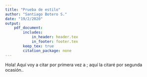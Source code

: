 ```yaml
---
title: "Prueba de estilo"
author: "Santiago Botero S."
date: "19/2/2020"
output: 
    pdf_document:
        includes:
            in_header: header.tex
            in_footer: footer.tex
        keep_tex: true
        citation_package: none
---
```


Hola!
Aquí voy a citar por primera vez a \autocite{bernal:hist}; aquí la citaré por
segunda ocasión.\autocite{bernal:hist}.
